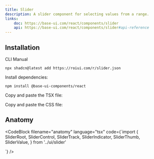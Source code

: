 ```yaml
---
title: Slider
description: A slider component for selecting values from a range.
links:
    doc: https://base-ui.com/react/components/slider
    api: https://base-ui.com/react/components/slider#api-reference
---
```


<ComponentPreview name="slider-demo" />

## Installation

<InstallationTabs>

<InstallationTabsList>
    <InstallationTabsTrigger value="cli">CLI</InstallationTabsTrigger>
    <InstallationTabsTrigger value="manual">Manual</InstallationTabsTrigger>
</InstallationTabsList>

<InstallationTabsContent value="cli">

```package-install
npx shadcn@latest add https://roiui.com/r/slider.json
```

</InstallationTabsContent>

<InstallationTabsContent value="manual">

Install dependencies:

```package-install
npm install @base-ui-components/react
```

Copy and paste the TSX file:

<ComponentSource
    src="registry/brook/ui/slider/slider.tsx"
    title="components/ui/slider.tsx"
    collapsible={true}
/>

Copy and paste the CSS file:

<ComponentSource
    src="registry/brook/ui/slider/slider.module.css"
    title="components/ui/slider.module.css"
    language="css"
    collapsible={true}
/>

</InstallationTabsContent>

</InstallationTabs>

## Anatomy

<CodeBlock
filename="anatomy"
  language="tsx"
  code={`import {
  SliderRoot,
  SliderControl,
  SliderTrack,
  SliderIndicator,
  SliderThumb,
  SliderValue,
} from '../ui/slider'

<SliderRoot>
    <SliderValue />
    <SliderControl>
        <SliderTrack>
            <SliderIndicator />
            <SliderThumb />
        </SliderTrack>
    </SliderControl>
</SliderRoot>
`} />

